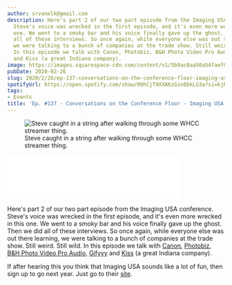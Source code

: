 ```yaml
---
author: srvanelk@gmail.com
description: Here's part 2 of our two part episode from the Imaging USA conference.
  Steve's voice was wrecked in the first episode, and it's even more wrecked in this
  one. We went to a smoky bar and his voice finally gave up the ghost. Then we did
  all of these interviews. So once again, while everyone else was out there learning,
  we were talking to a bunch of companies at the trade show. Still weird. Still wild.
  In this episode we talk with Canon, Photobiz, B&H Photo Video Pro Audio, Gifyyy
  and Kiss (a great Indiana company).
image: https://images.squarespace-cdn.com/content/v1/5b9ac0aa50a54faef024c950/1582752846733-CI9KNERVWV8RR89NY7DG/steve_whcc_strings.jpg?format=original
pubDate: 2020-02-26
slug: 2020/2/26/ep-137-conversations-on-the-conference-floor-imaging-usa-pt-2
spotifyUrl: https://open.spotify.com/show/09hCjT9XXAKzGin8bkLG3a?si=kjRZvQ1JTb6Ov3HVzSSlWA
tags:
- Events
title: 'Ep. #137 - Conversations on the Conference Floor - Imaging USA pt. 2'
---
```


<figure>
  <img src="https://images.squarespace-cdn.com/content/v1/5b9ac0aa50a54faef024c950/1582752846733-CI9KNERVWV8RR89NY7DG/steve_whcc_strings.jpg?format=original" alt=" Steve caught in a string after walking through some WHCC streamer thing. " />
  <figcaption>Steve caught in a string after walking through some WHCC streamer thing.</figcaption>
</figure>
<iframe class="embedly-embed" src="//cdn.embedly.com/widgets/media.html?src=https%3A%2F%2Fanchor.fm%2Fweddingphotohangover%2Fembed%2Fepisodes%2FEp--137---Conversations-on-the-Conference-Floor---Imaging-USA-pt--2-eb3duc&display_name=Anchor+FM+Inc.&url=https%3A%2F%2Fanchor.fm%2Fweddingphotohangover%2Fepisodes%2FEp--137---Conversations-on-the-Conference-Floor---Imaging-USA-pt--2-eb3duc&image=https%3A%2F%2Fd3t3ozftmdmh3i.cloudfront.net%2Fproduction%2Fpodcast_uploaded_episode400%2F805714%2F805714-1582749351023-a89a954d15319.jpg&key=61d05c9d54e8455ea7a9677c366be814&type=text%2Fhtml&schema=anchor&wmode=opaque" width="400" height="102" scrolling="no" title="Anchor FM Inc. embed" frameborder="0" allow="autoplay; fullscreen" allowfullscreen="true"></iframe>

Here's part 2 of our two part episode from the Imaging USA conference. Steve's voice was wrecked in the first episode, and it's even more wrecked in this one. We went to a smoky bar and his voice finally gave up the ghost. Then we did all of these interviews. So once again, while everyone else was out there learning, we were talking to a bunch of companies at the trade show. Still weird. Still wild. In this episode we talk with [Canon](https://shop.usa.canon.com/shop/en/catalog), [Photobiz](https://www.photobiz.com/), [B&H Photo Video Pro Audio](https://www.bhphotovideo.com/), [Gifyyy](https://gifyyy.com/) and [Kiss](https://www.kiss.us/) (a great Indiana company).

If after hearing this you think that Imaging USA sounds like a lot of fun, then sign up to go next year. Just go to their [site](https://imagingusa.org/).